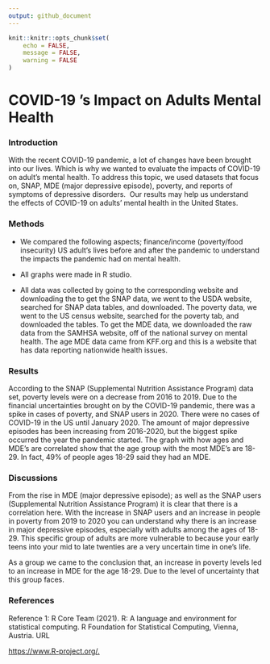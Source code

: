 ```yaml
---
output: github_document
---
```


```r
knit::knitr::opts_chunk$set(
	echo = FALSE,
	message = FALSE,
	warning = FALSE
)
```

# COVID-19 's Impact on Adults Mental Health

### Introduction

With the recent COVID-19 pandemic, a lot of changes have been brought into our lives. Which is why we wanted to evaluate the impacts of COVID-19 on adult's mental health. To address this topic, we used datasets that focus on, SNAP, MDE (major depressive episode), poverty, and reports of symptoms of depressive disorders.  Our results may help us understand the effects of COVID-19 on adults' mental health in the United States.

### Methods

-   We compared the following aspects; finance/income (poverty/food insecurity) US adult's lives before and after the pandemic to understand the impacts the pandemic had on mental health. 

-   All graphs were made in R studio.

-   All data was collected by going to the corresponding website and downloading the to get the SNAP data, we went to the USDA website, searched for SNAP data tables, and downloaded. The poverty data, we went to the US census website, searched for the poverty tab, and downloaded the tables. To get the MDE data, we downloaded the raw data from the SAMHSA website, off of the national survey on mental health. The age MDE data came from KFF.org and this is a website that has data reporting nationwide health issues.

### Results

According to the SNAP (Supplemental Nutrition Assistance Program) data set, poverty levels were on a decrease from 2016 to 2019. Due to the financial uncertainties brought on by the COVID-19 pandemic, there was a spike in cases of poverty, and SNAP users in 2020. There were no cases of COVID-19 in the US until January 2020. The amount of major depressive episodes has been increasing from 2016-2020, but the biggest spike occurred the year the pandemic started. The graph with how ages and MDE's are correlated show that the age group with the most MDE's are 18-29. In fact, 49% of people ages 18-29 said they had an MDE.

### Discussions

From the rise in MDE (major depressive episode); as well as the SNAP users (Supplemental Nutrition Assistance Program) it is clear that there is a correlation here. With the increase in SNAP users and an increase in people in poverty from 2019 to 2020 you can understand why there is an increase in major depressive episodes, especially with adults among the ages of 18-29. This specific group of adults are more vulnerable to because your early teens into your mid to late twenties are a very uncertain time in one's life.

As a group we came to the conclusion that, an increase in poverty levels led to an increase in MDE for the age 18-29. Due to the level of uncertainty that this group faces.

### References

Reference 1: R Core Team (2021). R: A language and environment for statistical computing. R Foundation for Statistical Computing, Vienna, Austria. URL

<https://www.R-project.org/.>
